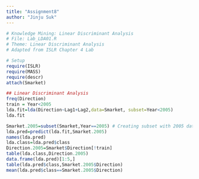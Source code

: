 ---
title: "Assignment8"
author: "Jinju Suk"
---
```{r}
# Knowledge Mining: Linear Discriminant Analysis
# File: Lab_LDA01.R
# Theme: Linear Discriminant Analysis
# Adapted from ISLR Chapter 4 Lab

# Setup
require(ISLR)
require(MASS)
require(descr)
attach(Smarket)
```
```{r}
## Linear Discriminant Analysis
freq(Direction)
train = Year<2005
lda.fit=lda(Direction~Lag1+Lag2,data=Smarket, subset=Year<2005)
lda.fit

Smarket.2005=subset(Smarket,Year==2005) # Creating subset with 2005 data for prediction
lda.pred=predict(lda.fit,Smarket.2005)
names(lda.pred)
lda.class=lda.pred$class
Direction.2005=Smarket$Direction[!train] 
table(lda.class,Direction.2005) 
data.frame(lda.pred)[1:5,]
table(lda.pred$class,Smarket.2005$Direction)
mean(lda.pred$class==Smarket.2005$Direction)


```

